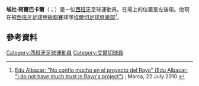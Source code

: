 '''埃杜·阿爾巴卡爾'''（{{lang-es|Edu Albácar}}；{{bd|1979年|11月16日}}）是一位[[西班牙|西班牙]]足球運動員。在場上的位置是左後衛。他現在被[[西班牙足球甲級聯賽|西班牙足球甲級聯賽]]球隊[[埃爾切足球俱樂部|埃爾切足球俱樂部]]<ref>[http://www.marca.com/2010/07/22/futbol/equipos/elche/1279811838.html Edu Albacar: "No confío mucho en el proyecto del Rayo" (Edu Albacar: "I do not have much trust in Rayo's project")] {{Wayback|url=http://www.marca.com/2010/07/22/futbol/equipos/elche/1279811838.html |date=20171107005943 }}; Marca, 22 July 2010 {{es icon}}</ref>。
==參考資料==
{{Reflist}}

{{DEFAULTSORT: Albácar, Edu}}
[[Category:西班牙足球運動員|Category:西班牙足球運動員]]
[[Category:艾爾切球員|Category:艾爾切球員]]